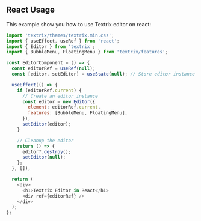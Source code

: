 ## React Usage

This example show you how to use Textrix editor on react:

```js
import 'textrix/themes/textrix.min.css';
import { useEffect, useRef } from 'react';
import { Editor } from 'textrix';
import { BubbleMenu, FloatingMenu } from 'textrix/features';

const EditorComponent = () => {
  const editorRef = useRef(null);
  const [editor, setEditor] = useState(null); // Store editor instance

  useEffect(() => {
    if (editorRef.current) {
      // Create an editor instance
      const editor = new Editor({
        element: editorRef.current,
        features: [BubbleMenu, FloatingMenu],
      });
      setEditor(editor);
    }

    // Cleanup the editor
    return () => {
      editor?.destroy();
      setEditor(null);
    };
  }, []);

  return (
    <div>
      <h1>Textrix Editor in React</h1>
      <div ref={editorRef} />
    </div>
  );
};
```
